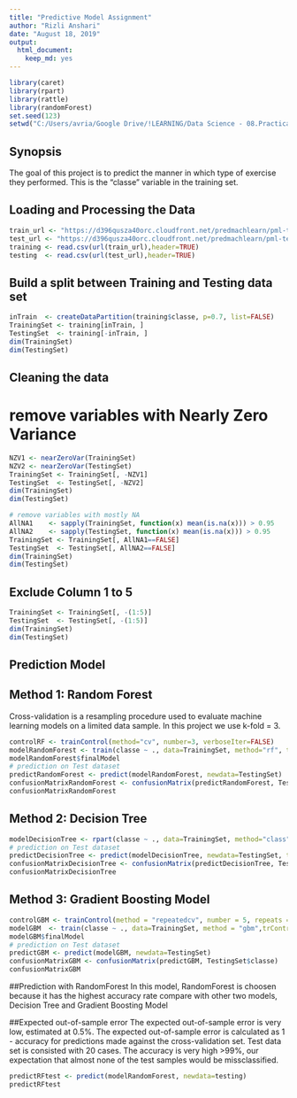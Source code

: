 ---
title: "Predictive Model Assignment"
author: "Rizli Anshari"
date: "August 18, 2019"
output:
  html_document:
    keep_md: yes
---

```{r, echo = FALSE, include = FALSE}
library(caret)
library(rpart)
library(rattle)
library(randomForest)
set.seed(123)
setwd("C:/Users/avria/Google Drive/!LEARNING/Data Science - 08.Practical Machine Learning")
```

## Synopsis
The goal of this project is to predict the manner in which type of exercise they performed. This is the "classe" variable in the training set. 

## Loading and Processing the Data
```{r, echo = TRUE}
train_url <- "https://d396qusza40orc.cloudfront.net/predmachlearn/pml-training.csv"
test_url <- "https://d396qusza40orc.cloudfront.net/predmachlearn/pml-testing.csv"
training <- read.csv(url(train_url),header=TRUE)
testing  <- read.csv(url(test_url),header=TRUE)
```

## Build a split between Training and Testing data set
```{r, echo = TRUE}
inTrain  <- createDataPartition(training$classe, p=0.7, list=FALSE)
TrainingSet <- training[inTrain, ]
TestingSet  <- training[-inTrain, ]
dim(TrainingSet)
dim(TestingSet)
```

## Cleaning the data
# remove variables with Nearly Zero Variance
```{r, echo = TRUE}
NZV1 <- nearZeroVar(TrainingSet)
NZV2 <- nearZeroVar(TestingSet)
TrainingSet <- TrainingSet[, -NZV1]
TestingSet  <- TestingSet[, -NZV2]
dim(TrainingSet)
dim(TestingSet)

# remove variables with mostly NA
AllNA1    <- sapply(TrainingSet, function(x) mean(is.na(x))) > 0.95
AllNA2    <- sapply(TestingSet, function(x) mean(is.na(x))) > 0.95
TrainingSet <- TrainingSet[, AllNA1==FALSE]
TestingSet  <- TestingSet[, AllNA2==FALSE]
dim(TrainingSet)
dim(TestingSet)
```

## Exclude Column 1 to 5
```{r, echo = TRUE}
TrainingSet <- TrainingSet[, -(1:5)]
TestingSet  <- TestingSet[, -(1:5)]
dim(TrainingSet)
dim(TestingSet)
```

## Prediction Model
## Method 1: Random Forest
Cross-validation is a resampling procedure used to evaluate machine learning models on a limited data sample. In this project we use k-fold = 3.
```{r, echo = TRUE}
controlRF <- trainControl(method="cv", number=3, verboseIter=FALSE)
modelRandomForest <- train(classe ~ ., data=TrainingSet, method="rf", trControl=controlRF)
modelRandomForest$finalModel
# prediction on Test dataset
predictRandomForest <- predict(modelRandomForest, newdata=TestingSet)
confusionMatrixRandomForest <- confusionMatrix(predictRandomForest, TestingSet$classe)
confusionMatrixRandomForest
```

## Method 2: Decision Tree
```{r, echo = TRUE}
modelDecisionTree <- rpart(classe ~ ., data=TrainingSet, method="class")
# prediction on Test dataset
predictDecisionTree <- predict(modelDecisionTree, newdata=TestingSet, type="class")
confusionMatrixDecisionTree <- confusionMatrix(predictDecisionTree, TestingSet$classe)
confusionMatrixDecisionTree
```

## Method 3: Gradient Boosting Model
```{r, echo = TRUE}
controlGBM <- trainControl(method = "repeatedcv", number = 5, repeats = 1)
modelGBM  <- train(classe ~ ., data=TrainingSet, method = "gbm",trControl = controlGBM, verbose = FALSE)
modelGBM$finalModel
# prediction on Test dataset
predictGBM <- predict(modelGBM, newdata=TestingSet)
confusionMatrixGBM <- confusionMatrix(predictGBM, TestingSet$classe)
confusionMatrixGBM
```

##Prediction with RandomForest
In this model, RandomForest is choosen because it has the highest accuracy rate compare with other two models, Decision Tree and Gradient Boosting Model

##Expected out-of-sample error
The expected out-of-sample error is very low, estimated at 0.5%. The expected out-of-sample error is calculated as 1 - accuracy for predictions made against the cross-validation set. Test data set is consisted with 20 cases. The accuracy is very high >99%, our expectation that almost none of the test samples would be missclassified.

```{r, echo = TRUE}
predictRFtest <- predict(modelRandomForest, newdata=testing)
predictRFtest
```

